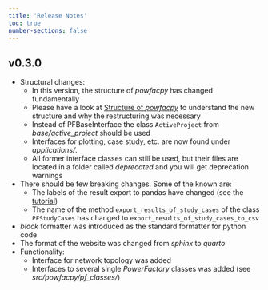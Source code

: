 ```yaml
---
title: 'Release Notes'
toc: true
number-sections: false
---
```



## v0.3.0
- Structural changes: 
  - In this version, the structure of *powfacpy* has changed fundamentally
  - Please have a look at [Structure of *powfacpy*](../docs/structure_of_powfacpy.qmd) to understand the new structure and why the restructuring was necessary
  - Instead of PFBaseInterface the class `ActiveProject` from *base/active_project* should be used
  - Interfaces for plotting, case study, etc. are now found under *applications/*.
  - All former interface classes can still be used, but their files are located in a folder called *deprecated* and you will get  deprecation warnings
- There should be few breaking changes. Some of the known are:
  - The labels of the result export to pandas have changed (see the [tutorial](../tutorials/simulation_and_plotting.qmd))
  - The name of the method `export_results_of_study_cases` of the class `PFStudyCases` has changed to `export_results_of_study_cases_to_csv`
- *black* formatter was introduced as the standard formatter for python code
- The format of the website was changed from *sphinx* to *quarto*
- Functionality:
  - Interface for network topology was added
  - Interfaces to several single *PowerFactory* classes was added (see *src/powfacpy/pf_classes/*)
